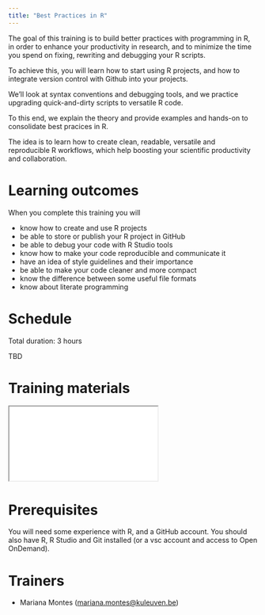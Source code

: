 ```yaml
---
title: "Best Practices in R"
---
```



The goal of this training is to build better practices with programming in R, in order to enhance your productivity in research, and to minimize the time you spend on fixing, rewriting and debugging your R scripts.

To achieve this, you will learn how to start using R projects, and how to integrate version control with Github into your projects.

We'll look at syntax conventions and debugging tools, and we practice upgrading quick-and-dirty scripts to versatile R code.

To this end, we explain the theory and provide examples and hands-on to consolidate best pracices in R.

The idea is to learn how to create clean, readable, versatile and reproducible R workflows, which help boosting your scientific productivity and collaboration.

# Learning outcomes

When you complete this training you will

- know how to create and use R projects
- be able to store or publish your R project in GitHub
- be able to debug your code with R Studio tools
- know how to make your code reproducible and communicate it
- have an idea of style guidelines and their importance
- be able to make your code cleaner and more compact
- know the difference between some useful file formats
- know about literate programming

# Schedule

Total duration: 3 hours

TBD

# Training materials

<div>
```{=html}
<iframe class="slide-deck" src="slides/index.html"></iframe>
```
</div>

# Prerequisites

You will need some experience with R, and a GitHub account.
You should also have R, R Studio and Git installed (or a vsc account and access to Open OnDemand).

# Trainers

- Mariana Montes ([mariana.montes@kuleuven.be](mailto:mariana.montes@kuleuven.be))
